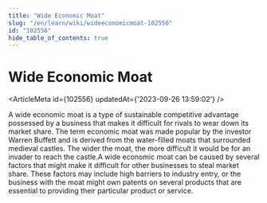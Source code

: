 ```yaml
---
title: "Wide Economic Moat"
slug: "/en/learn/wiki/wideeconomicmoat-102556"
id: "102556"
hide_table_of_contents: true
---
```



# Wide Economic Moat

<ArticleMeta id={102556} updatedAt={'2023-09-26 13:59:02'} />
<div className='border-solid border-b border-t-0 my-4 border-[var(--ifm-color-gray-300)]' />

A wide economic moat is a type of sustainable competitive advantage possessed by a business that makes it difficult for rivals to wear down its market share. The term economic moat was made popular by the investor Warren Buffett and is derived from the water-filled moats that surrounded medieval castles. The wider the moat, the more difficult it would be for an invader to reach the castle.A wide economic moat can be caused by several factors that might make it difficult for other businesses to steal market share. These factors may include high barriers to industry entry, or the business with the moat might own patents on several products that are essential to providing their particular product or service.
